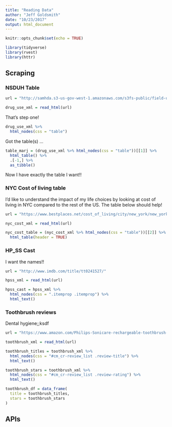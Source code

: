 ```yaml
---
title: "Reading Data"
author: "Jeff Goldsmith"
date: "10/23/2017"
output: html_document
---
```


```r
knitr::opts_chunk$set(echo = TRUE)

library(tidyverse)
library(rvest)
library(httr)
```

## Scraping

### NSDUH Table

```r
url = "http://samhda.s3-us-gov-west-1.amazonaws.com/s3fs-public/field-uploads/2k15StateFiles/NSDUHsaeShortTermCHG2015.htm"

drug_use_xml = read_html(url)
```

That's step one!

```r
drug_use_xml %>%
  html_nodes(css = "table")
```

Got the table(s) ...

```r
table_marj = (drug_use_xml %>% html_nodes(css = "table"))[[1]] %>%
  html_table() %>%
  .[-1,] %>% 
  as_tibble()
```

Now I have exactly the table I want!!

### NYC Cost of living table

I'd like to understand the impact of my life choices by looking at cost of living in NYC compared to the rest of the US. The table below should help!

```r
url = "https://www.bestplaces.net/cost_of_living/city/new_york/new_york"

nyc_cost_xml = read_html(url)

nyc_cost_table = (nyc_cost_xml %>% html_nodes(css = "table"))[[2]] %>% 
  html_table(header = TRUE)
```

### HP_SS Cast

I want the names!!

```r
url = "http://www.imdb.com/title/tt0241527/"

hpss_xml = read_html(url)

hpss_cast = hpss_xml %>%
  html_nodes(css = ".itemprop .itemprop") %>% 
  html_text()
```

### Toothbrush reviews

Dental hygiene;;ksdf

```r
url = "https://www.amazon.com/Philips-Sonicare-rechargeable-toothbrush-HX6211/product-reviews/B00YAR7ZFM/ref=cm_cr_arp_d_viewopt_srt?ie=UTF8&reviewerType=all_reviews&sortBy=recent&pageNumber=2"

toothbrush_xml = read_html(url)

toothbrush_titles = toothbrush_xml %>%
  html_nodes(css = "#cm_cr-review_list .review-title") %>% 
  html_text()

toothbrush_stars = toothbrush_xml %>%
  html_nodes(css = "#cm_cr-review_list .review-rating") %>% 
  html_text()

toothbrush_df = data_frame(
  title = toothbrush_titles,
  stars = toothbrush_stars
)

```




## APIs



